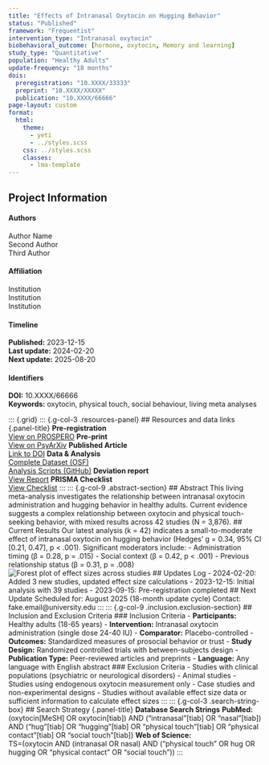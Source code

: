 ```yaml
---
title: "Effects of Intranasal Oxytocin on Hugging Behavior"
status: "Published"
framework: "Frequentist"
intervention_type: "Intranasal oxytocin"
biobehavioral_outcome: [hormone, oxytocin, Memory and learning]
study_type: "Quantitative"
population: "Healthy Adults"
update-frequency: "18 months"
dois:
  preregistration: "10.XXXX/33333"
  preprint: "10.XXXX/XXXXX"
  publication: "10.XXXX/66666"
page-layout: custom
format:
  html:
    theme: 
      - yeti
      - ../styles.scss
    css: ../styles.scss 
    classes:
      - lma-template
---
```

::: {.callout-note .meta-info-container}
## Project Information
::: {.meta-grid}
::: {.meta-column}
#### Authors
Author Name  
Second Author  
Third Author
:::
::: {.meta-column}
#### Affiliation
Institution  
Institution  
Institution
:::
::: {.meta-column}
#### Timeline
**Published:** 2023-12-15  
**Last update:** 2024-02-20  
**Next update:** 2025-08-20
:::
::: {.meta-column}
#### Identifiers
**DOI:** 10.XXXX/66666  
**Keywords:** oxytocin, physical touch, social behaviour, living meta analyses
:::
:::
:::
::: {.grid}
::: {.g-col-3 .resources-panel}
## Resources and data links {.panel-title}
**Pre-registration**  
[View on PROSPERO](https://www.crd.york.ac.uk/PROSPERO/fake-id-12345)
**Pre-print**  
[View on PsyArXiv](https://psyarxiv.com/fake-preprint-54321)
**Published Article**  
[Link to DOI]({{< meta dois.publication >}})
**Data & Analysis**  
[Complete Dataset (OSF)](https://osf.io/fake-dataset-98765)  
[Analysis Scripts (GitHub)](https://github.com/fakeuser/hugging-oxytocin-analysis)
**Deviation report**  
[View Report](https://osf.io/fake-deviations-13579)
**PRISMA Checklist**  
[View Checklist](https://osf.io/fake-prisma-checklist)
:::
::: {.g-col-9 .abstract-section}
## Abstract
This living meta-analysis investigates the relationship between intranasal oxytocin administration and hugging behavior in healthy adults. Current evidence suggests a complex relationship between oxytocin and physical touch-seeking behavior, with mixed results across 42 studies (N = 3,876).
## Current Results
Our latest analysis (k = 42) indicates a small-to-moderate effect of intranasal oxytocin on hugging behavior (Hedges' g = 0.34, 95% CI [0.21, 0.47], p < .001). Significant moderators include:
- Administration timing (β = 0.28, p = .015)
- Social context (β = 0.42, p < .001)
- Previous relationship status (β = 0.31, p = .008)
![Forest plot of effect sizes across studies](https://fake-image-url.com/forest-plot.png)
## Updates Log
- 2024-02-20: Added 3 new studies, updated effect size calculations
- 2023-12-15: Initial analysis with 39 studies
- 2023-09-15: Pre-registration completed
## Next Update
Scheduled for: August 2025 (18-month update cycle)
Contact: fake.email@university.edu
:::
::: {.g-col-9 .inclusion.exclusion-section}
## Inclusion and Exclusion Criteria
### Inclusion Criteria
- **Participants:** Healthy adults (18-65 years)
- **Intervention:** Intranasal oxytocin administration (single dose 24-40 IU)
- **Comparator:** Placebo-controlled 
- **Outcomes:** Standardized measures of prosocial behavior or trust
- **Study Design:** Randomized controlled trials with between-subjects design
- **Publication Type:** Peer-reviewed articles and preprints
- **Language:** Any language with English abstract
### Exclusion Criteria
- Studies with clinical populations (psychiatric or neurological disorders)
- Animal studies
- Studies using endogenous oxytocin measurement only
- Case studies and non-experimental designs
- Studies without available effect size data or sufficient information to calculate effect sizes
:::
::: {.g-col-3 .search-string-box}
## Search Strategy {.panel-title}
**Database Search Strings**
**PubMed:**  
(oxytocin[MeSH] OR oxytocin[tiab]) AND ("intranasal"[tiab] OR "nasal"[tiab]) AND ("hug"[tiab] OR "hugging"[tiab] OR "physical touch"[tiab] OR "physical contact"[tiab] OR "social touch"[tiab])
**Web of Science:**  
TS=(oxytocin AND (intranasal OR nasal) AND ("physical touch" OR hug OR hugging OR "physical contact" OR "social touch"))
:::

